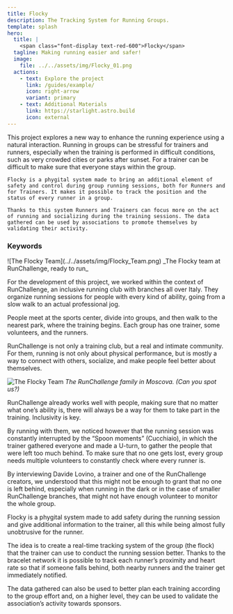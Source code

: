 ```yaml
---
title: Flocky
description: The Tracking System for Running Groups.
template: splash
hero:
  title: |
    <span class="font-display text-red-600">Flocky</span>
  tagline: Making running easier and safer!
  image:
    file: ../../assets/img/Flocky_01.png
  actions:
    - text: Explore the project
      link: /guides/example/
      icon: right-arrow
      variant: primary
    - text: Additional Materials
      link: https://starlight.astro.build
      icon: external
---
```



 <Card title="Abstract" icon="pencil">
    This project explores a new way to enhance the running experience using a natural interaction. Running in groups can be stressful for trainers and runners, especially when the training is performed in difficult conditions, such as very crowded cities or parks after sunset. For a trainer can be difficult to make sure that everyone stays within the group.

    Flocky is a phygital system made to bring an additional element of safety and control during group running sessions, both for Runners and for Trainers. It makes it possible to track the position and the status of every runner in a group.

    Thanks to this system Runners and Trainers can focus more on the act of running and socializing during the training sessions. The data gathered can be used by associations to promote themselves by validating their activity.

### Keywords

<div class="md:flex flex-wrap sm:place-content-between space-y-2 md:space-y-0 ">
  <Bubble text="Flock Tracking" />
  <Bubble text="Running" />
  <Bubble text="Accessibility" />
  <Bubble text="Design for Inclusivity" />
  <Bubble text="Naturalness" />
</div>

  </Card>
 <Card title="Context" icon="pencil">
 ![The Flocky Team](../../assets/img/Flocky_Team.png)
_The Flocky team at RunChallenge, ready to run_

For the development of this project, we worked within the context of RunChallenge, an inclusive running club with branches all over Italy. They organize running sessions for people with every kind of ability, going from a slow walk to an actual professional jog.

People meet at the sports center, divide into groups, and then walk to the nearest park, where the training begins. Each group has one trainer, some volunteers, and the runners.

RunChallenge is not only a training club, but a real and intimate community. For them, running is not only about physical performance, but is mostly a way to connect with others, socialize, and make people feel better about themselves.

![The Flocky Team](../../assets/img/RC_Group.jpg)
_The RunChallenge family in Moscova. (Can you spot us?)_

  </Card>
 <Card title="The Problem" icon="error">
 RunChallenge already works well with people, making sure that no matter what one’s ability is, there will always be a way for them to take part in the training. Inclusivity is key.

By running with them, we noticed however that the running session was constantly interrupted by the “Spoon moments” (Cucchiaio), in which the trainer gathered everyone and made a U-turn, to gather the people that were left too much behind. To make sure that no one gets lost, every group needs multiple volunteers to constantly check where every runner is.

By interviewing Davide Lovino, a trainer and one of the RunChallenge creators, we understood that this might not be enough to grant that no one is left behind, especially when running in the dark or in the case of smaller RunChallenge branches, that might not have enough volunteer to monitor the whole group.

  </Card>
 <Card title="The Big Idea" icon="error">
Flocky is a phygital system made to add safety during the running session and give additional information to the trainer, all this while being almost fully unobtrusive for the runner.

The idea is to create a real-time tracking system of the group (the flock) that the trainer can use to conduct the running session better. Thanks to the bracelet network it is possible to track each runner’s proximity and heart rate so that if someone falls behind, both nearby runners and the trainer get immediately notified.

The data gathered can also be used to better plan each training according to the group effort and, on a higher level, they can be used to validate the association’s activity towards sponsors.

  </Card>
